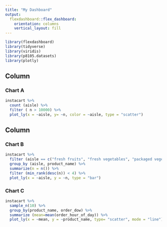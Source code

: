 ```yaml
---
title: "My Dashboard"
output: 
  flexdashboard::flex_dashboard:
    orientation: columns
    vertical_layout: fill
---
```


```r
library(flexdashboard)
library(tidyverse)
library(viridis)
library(p8105.datasets)
library(plotly)
```


Column {data-width=650}
-----------------------------------------------------------------------

### Chart A

```r
instacart %>% 
  count (aisle) %>% 
  filter ( n > 10000) %>% 
  plot_ly(x = ~aisle, y= ~n, color = ~aisle, type = "scatter")
```

Column {data-width=350}
-----------------------------------------------------------------------

### Chart B

```r
instacart %>% 
  filter (aisle == c("fresh fruits", "fresh vegetables", "packaged vegetables fruits")) %>%
  group_by (aisle, product_name) %>% 
  summarize(n = n()) %>% 
  filter (min_rank(desc(n)) < 4) %>% 
  plot_ly(x = ~aisle, y = ~n, type = "bar")
```

### Chart C

```r
instacart %>% 
  sample_n(10) %>%
  group_by(product_name, order_dow) %>% 
  summarize (mean=mean(order_hour_of_day)) %>% 
  plot_ly(x = ~mean, y = ~product_name, type= "scatter", mode = "line")
```



